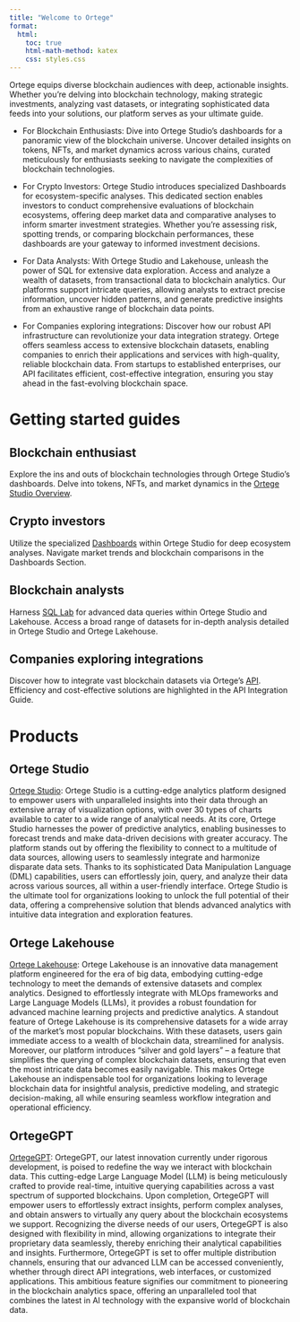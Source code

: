 ```yaml
---
title: "Welcome to Ortege"
format:
  html:
    toc: true
    html-math-method: katex
    css: styles.css
---
```

Ortege equips diverse blockchain audiences with deep, actionable insights. Whether you're delving into blockchain technology, making strategic investments, analyzing vast datasets, or integrating sophisticated data feeds into your solutions, our platform serves as your ultimate guide.

* For Blockchain Enthusiasts: Dive into Ortege Studio's dashboards for a panoramic view of the blockchain universe. Uncover detailed insights on tokens, NFTs, and market dynamics across various chains, curated meticulously for enthusiasts seeking to navigate the complexities of blockchain technologies.

* For Crypto Investors: Ortege Studio introduces specialized Dashboards for ecosystem-specific analyses. This dedicated section enables investors to conduct comprehensive evaluations of blockchain ecosystems, offering deep market data and comparative analyses to inform smarter investment strategies. Whether you're assessing risk, spotting trends, or comparing blockchain performances, these dashboards are your gateway to informed investment decisions.

* For Data Analysts: With Ortege Studio and Lakehouse, unleash the power of SQL for extensive data exploration. Access and analyze a wealth of datasets, from transactional data to blockchain analytics. Our platforms support intricate queries, allowing analysts to extract precise information, uncover hidden patterns, and generate predictive insights from an exhaustive range of blockchain data points.

* For Companies exploring integrations: Discover how our robust API infrastructure can revolutionize your data integration strategy. Ortege offers seamless access to extensive blockchain datasets, enabling companies to enrich their applications and services with high-quality, reliable blockchain data. From startups to established enterprises, our API facilitates efficient, cost-effective integration, ensuring you stay ahead in the fast-evolving blockchain space.

# Getting started guides
## Blockchain enthusiast
Explore the ins and outs of blockchain technologies through Ortege Studio's dashboards. Delve into tokens, NFTs, and market dynamics in the [Ortege Studio Overview](/content/studio/dashboards.qmd). 

## Crypto investors
Utilize the specialized [Dashboards](/content/studio/dashboards.qmd) within Ortege Studio for deep ecosystem analyses. Navigate market trends and blockchain comparisons in the Dashboards Section.

## Blockchain analysts
Harness [SQL Lab](content/studio/sqllab.qmd) for advanced data queries within Ortege Studio and Lakehouse. Access a broad range of datasets for in-depth analysis detailed in Ortege Studio and Ortege Lakehouse.

## Companies exploring integrations
Discover how to integrate vast blockchain datasets via Ortege's [API](content/lakehouse/api.qmd). Efficiency and cost-effective solutions are highlighted in the API Integration Guide.

# Products
## Ortege Studio
[Ortege Studio](content/studio/overview.qmd): Ortege Studio is a cutting-edge analytics platform designed to empower users with unparalleled insights into their data through an extensive array of visualization options, with over 30 types of charts available to cater to a wide range of analytical needs. At its core, Ortege Studio harnesses the power of predictive analytics, enabling businesses to forecast trends and make data-driven decisions with greater accuracy. The platform stands out by offering the flexibility to connect to a multitude of data sources, allowing users to seamlessly integrate and harmonize disparate data sets. Thanks to its sophisticated Data Manipulation Language (DML) capabilities, users can effortlessly join, query, and analyze their data across various sources, all within a user-friendly interface. Ortege Studio is the ultimate tool for organizations looking to unlock the full potential of their data, offering a comprehensive solution that blends advanced analytics with intuitive data integration and exploration features.

## Ortege Lakehouse
[Ortege Lakehouse](content/lakehouse/overview.qmd): Ortege Lakehouse is an innovative data management platform engineered for the era of big data, embodying cutting-edge technology to meet the demands of extensive datasets and complex analytics. Designed to effortlessly integrate with MLOps frameworks and Large Language Models (LLMs), it provides a robust foundation for advanced machine learning projects and predictive analytics. A standout feature of Ortege Lakehouse is its comprehensive datasets for a wide array of the market's most popular blockchains. With these datasets, users gain immediate access to a wealth of blockchain data, streamlined for analysis. Moreover, our platform introduces "silver and gold layers" – a feature that simplifies the querying of complex blockchain datasets, ensuring that even the most intricate data becomes easily navigable. This makes Ortege Lakehouse an indispensable tool for organizations looking to leverage blockchain data for insightful analysis, predictive modeling, and strategic decision-making, all while ensuring seamless workflow integration and operational efficiency.

## OrtegeGPT
[OrtegeGPT](content/ortegegpt/overview.qmd): OrtegeGPT, our latest innovation currently under rigorous development, is poised to redefine the way we interact with blockchain data. This cutting-edge Large Language Model (LLM) is being meticulously crafted to provide real-time, intuitive querying capabilities across a vast spectrum of supported blockchains. Upon completion, OrtegeGPT will empower users to effortlessly extract insights, perform complex analyses, and obtain answers to virtually any query about the blockchain ecosystems we support. Recognizing the diverse needs of our users, OrtegeGPT is also designed with flexibility in mind, allowing organizations to integrate their proprietary data seamlessly, thereby enriching their analytical capabilities and insights. Furthermore, OrtegeGPT is set to offer multiple distribution channels, ensuring that our advanced LLM can be accessed conveniently, whether through direct API integrations, web interfaces, or customized applications. This ambitious feature signifies our commitment to pioneering in the blockchain analytics space, offering an unparalleled tool that combines the latest in AI technology with the expansive world of blockchain data.
